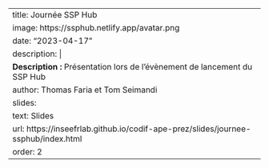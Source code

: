 
---
title: Journée SSP Hub
image: https://ssphub.netlify.app/avatar.png
date: "2023-04-17"
description: |
  <b>Description :</b> Présentation lors de l'évènement de lancement du SSP Hub
author: Thomas Faria et Tom Seimandi
slides:
  text: Slides
  url: https://inseefrlab.github.io/codif-ape-prez/slides/journee-ssphub/index.html
order: 2
---